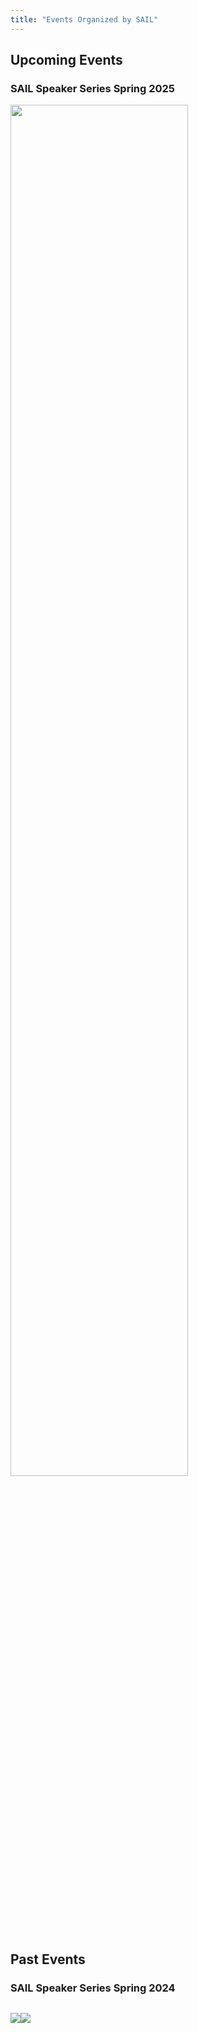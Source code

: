 ```yaml
---
title: "Events Organized by SAIL"
---
```


```{=html}
<style>

.column {
  float: left;
}

.left {
  width: 50%;
}

.right {
  width: 50%;
}

</style>
```
## Upcoming Events

### SAIL Speaker Series Spring 2025

![](docs/imgs/SSS2025_RichardSmith){width="75%"}

## Past Events

### SAIL Speaker Series Spring 2024

::: row
::: column
![](docs/imgs/SSS2024_MarchMathness)
:::

::: column
![](docs/imgs/SSS2024_WomenInSports)
:::
:::
